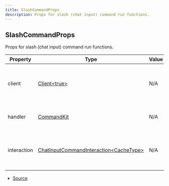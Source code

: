 ```yaml
---
title: SlashCommandProps
description: Props for slash (chat input) command run functions.
---
```


## SlashCommandProps

Props for slash (chat input) command run functions.

| Property    | Type                                                                                                                              | Value | Description                                                |
| ----------- | --------------------------------------------------------------------------------------------------------------------------------- | ----- | ---------------------------------------------------------- |
| client      | [Client\<true>](https://discord.js.org/docs/packages/discord.js/main/Client:Class)                                                | N/A   | The Discord.js client object that CommandKit is handling.  |
| handler     | [CommandKit](/docs/api-reference/classes/CommandKit)                                                                              | N/A   | The current CommandKit handler instance.                   |
| interaction | [ChatInputCommandInteraction\<CacheType>](https://discord.js.org/docs/packages/discord.js/main/ChatInputCommandInteraction:Class) | N/A   | The current slash (chat input) command interaction object. |

- [Source](https://github.com/underctrl-io/commandkit/blob/d276a8377813631933aebfa66545130a52f7a7cb/packages/commandkit/src/types.ts#L147)
